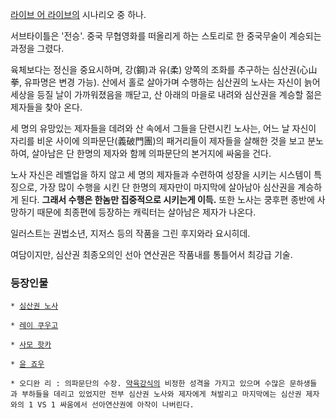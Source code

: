 {{{#!html
<script type="text/javascript" src="http://ext.nicovideo.jp/thumb_watch/sm120376"></script><noscript><a href="http://www.nicovideo.jp/watch/sm120376">【ニコニコ動画】ライブアライブ　功夫編タイムアタック</a></noscript>
}}}
[[라이브 어 라이브]]의 시나리오 중 하나.

서브타이틀은 '전승'. 중국 무협영화를 떠올리게 하는 스토리로 한 중국무술이 계승되는 과정을 그렸다.

육체보다는 정신을 중요시하며, 강(鋼)과 유(柔) 양쪽의 조화를 추구하는 심산권(心山拳, 유파명은 변경 가능). 산에서 홀로 살아가며 수행하는 심산권의 노사는 자신이 늙어 세상을 등질 날이 가까워졌음을 깨닫고, 산 아래의 마을로 내려와 심산권을 계승할 젊은 제자들을 찾아 온다. 

세 명의 유망있는 제자들을 데려와 산 속에서 그들을 단련시킨 노사는, 어느 날 자신이 자리를 비운 사이에 의파문단(義破門團)의 패거리들이 제자들을 살해한 것을 보고 분노하여, 살아남은 단 한명의 제자와 함께 의파문단의 본거지에 싸움을 건다. 

노사 자신은 레벨업을 하지 않고 세 명의 제자들과 수련하여 성장을 시키는 시스템이 특징으로, 가장 많이 수행을 시킨 단 한명의 제자만이 마지막에 살아남아 심산권을 계승하게 된다. '''그래서 수행은 한놈만 집중적으로 시키는게 이득.''' 또한 노사는 쿵후편 종반에 사망하기 때문에 최종편에 등장하는 캐릭터는 살아남은 제자가 나온다.

일러스트는 권법소년, 지저스 등의 작품을 그린 후지와라 요시히데.

여담이지만, 심산권 최종오의인 선아 연산권은 작품내를 통틀어서 최강급 기술.

=== 등장인물 ===
 * [[심산권 노사]]

 * [[레이 쿠우고]] 

 * [[사모 핫카]]

 * [[윤 죠우]]

 * 오디완 리 : 의파문단의 수장. [[약육강식]]의 비정한 성격을 가지고 있으며 수많은 문하생들과 부하들을 데리고 있었지만 전부 심산권 노사와 제자에게 쳐발리고 마지막에는 심산권 제자와의 1 VS 1 싸움에서 선아연산권에 아작이 나버린다.
